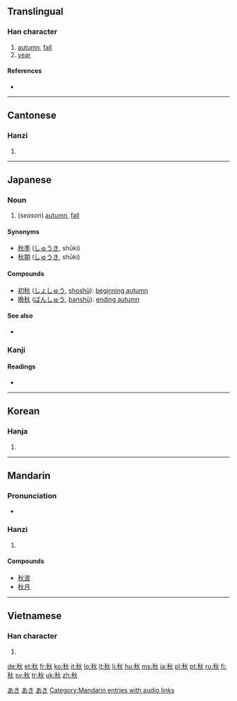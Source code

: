 ==Translingual==

===Han character===
{{Han char|rn=115|rad=禾|as=04|sn=9|four=2998<sub>0</sub>|canj=竹木火 (HDF)|ids=⿰[[禾]][[火]]}}

# [[autumn]], [[fall]]
# [[year]]

====References====
* {{Han ref|kx=0850.060|dkj=24940|dj=1273.020|hdz=42595.050|uh=79CB|ud=31179|bh=ACEE|bd=44270}}

----

==Cantonese==

===Hanzi===
{{yue-hanzi|jyut=cau1|y=chau1}}

# {{defn|Cantonese|sort=禾04}}

----

==Japanese==

===Noun===
{{ja-noun|k|hira=あき|rom=aki}}

# (''season'') [[autumn]], [[fall]]

====Synonyms====
* [[秋季]] ([[しゅうき]], shūki)
* [[秋期]] ([[しゅうき]], shūki)

====Compounds====
* [[初秋]] ([[しょしゅう]], [[shoshū]]): [[beginning autumn]]
* [[晩秋]] ([[ばんしゅう]], [[banshū]]): [[ending autumn]]

====See also====
* {{term|紅葉||red leaves; autumn colors|tr=こうよう, kōyō|lang=ja}}

===Kanji===
{{ja-kanji|grade=2|rs=禾04}}

====Readings====
* {{ja-readings|on=[[しゅう]] ([[shū]])|kun=[[あき]] ([[aki]]), [[とき]] ([[toki]])}}

[[Category:1000 Japanese basic words|あき]]
[[Category:ja:Calendar terms|あき]]
[[Category:ja:Seasons|あき]]

----

==Korean==

===Hanja===
{{ko-hanja|hangeul=추|eumhun=|rv=chu|mr=ch'u|y=chwu}}

# {{defn|Korean|sort=禾04}}

----

==Mandarin==

===Pronunciation===
* {{audio|zh-qiū.ogg|audio}}

===Hanzi===
{{cmn-hanzi|pin=[[qiū]] ([[qiu1]])|wg=ch'iu<sup>1</sup>}}

# {{defn|Mandarin|sort=禾04}}

====Compounds====
* [[秋波]]
* [[秋月]]

[[Category:Mandarin entries with audio links]]

----

==Vietnamese==

===Han character===
{{vi-hantu|[[thu]]|rs=禾04}}

# {{defn|Vietnamese|sort=禾04}}

[[de:秋]]
[[et:秋]]
[[fr:秋]]
[[ko:秋]]
[[it:秋]]
[[lo:秋]]
[[lt:秋]]
[[li:秋]]
[[hu:秋]]
[[ms:秋]]
[[ja:秋]]
[[pl:秋]]
[[pt:秋]]
[[ru:秋]]
[[fi:秋]]
[[sv:秋]]
[[tr:秋]]
[[uk:秋]]
[[zh:秋]]